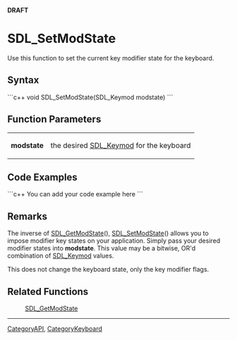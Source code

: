 <!-- pragma section-numbers off -->
<!-- pragma disable-camelcase -->
'''DRAFT'''

= SDL_SetModState =
Use this function to set the current key modifier state for the keyboard.


== Syntax ==
```c++
void SDL_SetModState(SDL_Keymod modstate)
```

== Function Parameters ==
{|
|'''modstate'''
|the desired [[SDL_Keymod]] for the keyboard
|}

== Code Examples ==
```c++
You can add your code example here
```

== Remarks ==
The inverse of [[SDL_GetModState]](), [[SDL_SetModState]]() allows you to impose modifier key states on your application.  Simply pass your desired modifier states into '''modstate'''. This value may be a bitwise, OR'd combination of [[SDL_Keymod]] values.

This does not change the keyboard state, only the key modifier flags.

== Related Functions ==
:[[SDL_GetModState]]

----
[[CategoryAPI]], [[CategoryKeyboard]]
